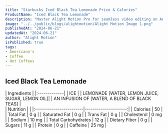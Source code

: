 ```yaml
---
title: "Starbucks Iced Black Tea Lemonade Price & Calories"
ProductName: "Iced Black Tea Lemonade"
description: "Master Alight Motion Pro for seamless video editing on Android, iOS, and Tablets with our ultimate guide, unlocking advanced features and elevating your skills in 2024!"
image: "../../public/blogs/alightmotion/Alight Motion Image 1.png"
publishedAt: "2024-06-21"
updatedAt: "2024-06-21"
author: "Alight Motion"
isPublished: true
tags:
- Americano's
- Coffee
- Hot Coffees   
---
```


 
## Iced Black Tea Lemonade 
  
<div className="tables-container">
  <div className="table-wrapper">
    | Ingredients  |  
    |:-------------|
    | ICE          |
    | LEMONADE [WATER, LEMON JUICE, SUGAR, LEMON OIL]|
    | AN INFUSION OF [WATER, A BLEND OF BLACK TEAS]  |

  </div>
  <div className="table-wrapper">
    | Nutrition               |                      |  
    |:------------------------|---------------------:|
    | Calories                | 50                   |
    | Total Fat               | 0 g                  |
    | Saturated Fat           | 0 g                  |
    | Trans Fat               | 0 g                  |
    | Cholesterol             | 0 mg                 |
    | Sodium                  | 10 mg                |
    | Total Carbohydrates     | 12 g                 |
    | Dietary Fiber           | 0 g                  |
    | Sugars                  | 11 g                 |
    | Protein                 | 0 g                  |
    | Caffeine                | 25 mg                |
  </div>
</div>
<style jsx>{`
  .tables-container {
    display: flex;
    flex-direction: row;
    gap: 30px;
  }
  .table-wrapper {
    width: 500px; /* Adjust as needed */
  }
  @media (max-width: 768px) {
    .tables-container {
      flex-direction: column;
      gap: 0px; /* Adjust as needed */
    }
    .table-wrapper {
      width: 100%; /* Adjust as needed */
    }
  }
`}</style>
